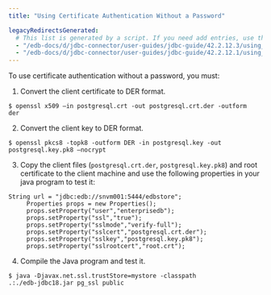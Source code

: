 ```yaml
---
title: "Using Certificate Authentication Without a Password"

legacyRedirectsGenerated:
  # This list is generated by a script. If you need add entries, use the `legacyRedirects` key.
  - "/edb-docs/d/jdbc-connector/user-guides/jdbc-guide/42.2.12.3/using_certificate_authentication_without_a_password.html"
  - "/edb-docs/d/jdbc-connector/user-guides/jdbc-guide/42.2.12.1/using_certificate_authentication_without_a_password.html"
---
```


<div id="using_certificate_authentication_without_a_password" class="registered_link"></div>

To use certificate authentication without a password, you must:

1.  Convert the client certificate to DER format.

```text
$ openssl x509 –in postgresql.crt -out postgresql.crt.der -outform
der
```

2.  Convert the client key to DER format.

```text
$ openssl pkcs8 -topk8 -outform DER -in postgresql.key -out
postgresql.key.pk8 –nocrypt
```

3.  Copy the client files (`postgresql.crt.der`, `postgresql.key.pk8`) and root certificate to the client machine and use the following properties in your java program to test it:

```text
String url = "jdbc:edb://snvm001:5444/edbstore";
     Properties props = new Properties();
     props.setProperty("user","enterprisedb");
     props.setProperty("ssl","true");
     props.setProperty("sslmode","verify-full");
     props.setProperty("sslcert","postgresql.crt.der");
     props.setProperty("sslkey","postgresql.key.pk8");
     props.setProperty("sslrootcert","root.crt");
```

4.  Compile the Java program and test it.

```text
$ java -Djavax.net.ssl.trustStore=mystore -classpath
.:./edb-jdbc18.jar pg_ssl public
```
